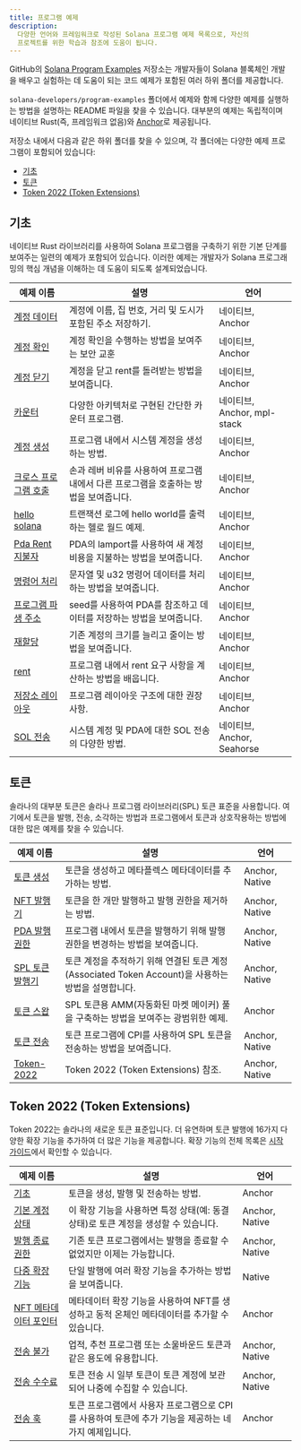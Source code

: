 ```yaml
---
title: 프로그램 예제
description:
  다양한 언어와 프레임워크로 작성된 Solana 프로그램 예제 목록으로, 자신의
  프로젝트를 위한 학습과 참조에 도움이 됩니다.
---
```


GitHub의
[Solana Program Examples](https://github.com/solana-developers/program-examples)
저장소는 개발자들이 Solana 블록체인 개발을 배우고 실험하는 데 도움이 되는 코드
예제가 포함된 여러 하위 폴더를 제공합니다.

`solana-developers/program-examples` 폴더에서 예제와 함께 다양한 예제를 실행하는
방법을 설명하는 README 파일을 찾을 수 있습니다. 대부분의 예제는 독립적이며
네이티브 Rust(즉, 프레임워크 없음)와
[Anchor](https://www.anchor-lang.com/docs/installation)로 제공됩니다.

저장소 내에서 다음과 같은 하위 폴더를 찾을 수 있으며, 각 폴더에는 다양한 예제
프로그램이 포함되어 있습니다:

- [기초](#basics)
- [토큰](#tokens)
- [Token 2022 (Token Extensions)](#token-2022-token-extensions)

## 기초

네이티브 Rust 라이브러리를 사용하여 Solana 프로그램을 구축하기 위한 기본 단계를
보여주는 일련의 예제가 포함되어 있습니다. 이러한 예제는 개발자가 Solana
프로그래밍의 핵심 개념을 이해하는 데 도움이 되도록 설계되었습니다.

| 예제 이름                                                                                                               | 설명                                                                                  | 언어                        |
| ----------------------------------------------------------------------------------------------------------------------- | ------------------------------------------------------------------------------------- | --------------------------- |
| [계정 데이터](https://github.com/solana-developers/program-examples/tree/main/basics/account-data)                      | 계정에 이름, 집 번호, 거리 및 도시가 포함된 주소 저장하기.                            | 네이티브, Anchor            |
| [계정 확인](https://github.com/solana-developers/program-examples/tree/main/basics/checking-accounts)                   | 계정 확인을 수행하는 방법을 보여주는 보안 교훈                                        | 네이티브, Anchor            |
| [계정 닫기](https://github.com/solana-developers/program-examples/tree/main/basics/close-account)                       | 계정을 닫고 rent를 돌려받는 방법을 보여줍니다.                                        | 네이티브, Anchor            |
| [카운터](https://github.com/solana-developers/program-examples/tree/main/basics/counter)                                | 다양한 아키텍처로 구현된 간단한 카운터 프로그램.                                      | 네이티브, Anchor, mpl-stack |
| [계정 생성](https://github.com/solana-developers/program-examples/tree/main/basics/create-account)                      | 프로그램 내에서 시스템 계정을 생성하는 방법.                                          | 네이티브, Anchor            |
| [크로스 프로그램 호출](https://github.com/solana-developers/program-examples/tree/main/basics/cross-program-invocation) | 손과 레버 비유를 사용하여 프로그램 내에서 다른 프로그램을 호출하는 방법을 보여줍니다. | 네이티브, Anchor            |
| [hello solana](https://github.com/solana-developers/program-examples/tree/main/basics/hello-solana)                     | 트랜잭션 로그에 hello world를 출력하는 헬로 월드 예제.                                | 네이티브, Anchor            |
| [Pda Rent 지불자](https://github.com/solana-developers/program-examples/tree/main/basics/pda-rent-payer)                | PDA의 lamport를 사용하여 새 계정 비용을 지불하는 방법을 보여줍니다.                   | 네이티브, Anchor            |
| [명령어 처리](https://github.com/solana-developers/program-examples/tree/main/basics/processing-instructions)           | 문자열 및 u32 명령어 데이터를 처리하는 방법을 보여줍니다.                             | 네이티브, Anchor            |
| [프로그램 파생 주소](https://github.com/solana-developers/program-examples/tree/main/basics/program-derived-addresses)  | seed를 사용하여 PDA를 참조하고 데이터를 저장하는 방법을 보여줍니다.                   | 네이티브, Anchor            |
| [재할당](https://github.com/solana-developers/program-examples/tree/main/basics/realloc)                                | 기존 계정의 크기를 늘리고 줄이는 방법을 보여줍니다.                                   | 네이티브, Anchor            |
| [rent](https://github.com/solana-developers/program-examples/tree/main/basics/rent)                                     | 프로그램 내에서 rent 요구 사항을 계산하는 방법을 배웁니다.                            | 네이티브, Anchor            |
| [저장소 레이아웃](https://github.com/solana-developers/program-examples/tree/main/basics/repository-layout)             | 프로그램 레이아웃 구조에 대한 권장 사항.                                              | 네이티브, Anchor            |
| [SOL 전송](https://github.com/solana-developers/program-examples/tree/main/basics/transfer-sol)                         | 시스템 계정 및 PDA에 대한 SOL 전송의 다양한 방법.                                     | 네이티브, Anchor, Seahorse  |

## 토큰

솔라나의 대부분 토큰은 솔라나 프로그램 라이브러리(SPL) 토큰 표준을 사용합니다.
여기에서 토큰을 발행, 전송, 소각하는 방법과 프로그램에서 토큰과 상호작용하는
방법에 대한 많은 예제를 찾을 수 있습니다.

| 예제 이름                                                                                                  | 설명                                                                                               | 언어           |
| ---------------------------------------------------------------------------------------------------------- | -------------------------------------------------------------------------------------------------- | -------------- |
| [토큰 생성](https://github.com/solana-developers/program-examples/tree/main/tokens/create-token)           | 토큰을 생성하고 메타플렉스 메타데이터를 추가하는 방법.                                             | Anchor, Native |
| [NFT 발행기](https://github.com/solana-developers/program-examples/tree/main/tokens/nft-minter)            | 토큰을 한 개만 발행하고 발행 권한을 제거하는 방법.                                                 | Anchor, Native |
| [PDA 발행 권한](https://github.com/solana-developers/program-examples/tree/main/tokens/pda-mint-authority) | 프로그램 내에서 토큰을 발행하기 위해 발행 권한을 변경하는 방법을 보여줍니다.                       | Anchor, Native |
| [SPL 토큰 발행기](https://github.com/solana-developers/program-examples/tree/main/tokens/spl-token-minter) | 토큰 계정을 추적하기 위해 연결된 토큰 계정(Associated Token Account)을 사용하는 방법을 설명합니다. | Anchor, Native |
| [토큰 스왑](https://github.com/solana-developers/program-examples/tree/main/tokens/token-swap)             | SPL 토큰용 AMM(자동화된 마켓 메이커) 풀을 구축하는 방법을 보여주는 광범위한 예제.                  | Anchor         |
| [토큰 전송](https://github.com/solana-developers/program-examples/tree/main/tokens/transfer-tokens)        | 토큰 프로그램에 CPI를 사용하여 SPL 토큰을 전송하는 방법을 보여줍니다.                              | Anchor, Native |
| [Token-2022](https://github.com/solana-developers/program-examples/tree/main/tokens/token-2022)            | Token 2022 (Token Extensions) 참조.                                                                | Anchor, Native |

## Token 2022 (Token Extensions)

Token 2022는 솔라나의 새로운 토큰 표준입니다. 더 유연하며 토큰 발행에 16가지
다양한 확장 기능을 추가하여 더 많은 기능을 제공합니다. 확장 기능의 전체 목록은
[시작 가이드](/developers/guides/token-extensions/getting-started)에서 확인할 수
있습니다.

| 예제 이름                                                                                                                        | 설명                                                                                                 | 언어           |
| -------------------------------------------------------------------------------------------------------------------------------- | ---------------------------------------------------------------------------------------------------- | -------------- |
| [기초](https://github.com/solana-developers/program-examples/tree/main/tokens/token-2022/basics/anchor)                          | 토큰을 생성, 발행 및 전송하는 방법.                                                                  | Anchor         |
| [기본 계정 상태](https://github.com/solana-developers/program-examples/tree/main/tokens/token-2022/default-account-state)        | 이 확장 기능을 사용하면 특정 상태(예: 동결 상태)로 토큰 계정을 생성할 수 있습니다.                   | Anchor, Native |
| [발행 종료 권한](https://github.com/solana-developers/program-examples/tree/main/tokens/token-2022/mint-close-authority)         | 기존 토큰 프로그램에서는 발행을 종료할 수 없었지만 이제는 가능합니다.                                | Anchor, Native |
| [다중 확장 기능](https://github.com/solana-developers/program-examples/tree/main/tokens/token-2022/multiple-extensions)          | 단일 발행에 여러 확장 기능을 추가하는 방법을 보여줍니다.                                             | Native         |
| [NFT 메타데이터 포인터](https://github.com/solana-developers/program-examples/tree/main/tokens/token-2022/nft-meta-data-pointer) | 메타데이터 확장 기능을 사용하여 NFT를 생성하고 동적 온체인 메타데이터를 추가할 수 있습니다.          | Anchor         |
| [전송 불가](https://github.com/solana-developers/program-examples/tree/main/tokens/token-2022/non-transferable)                  | 업적, 추천 프로그램 또는 소울바운드 토큰과 같은 용도에 유용합니다.                                   | Anchor, Native |
| [전송 수수료](https://github.com/solana-developers/program-examples/tree/main/tokens/token-2022/transfer-fee)                    | 토큰 전송 시 일부 토큰이 토큰 계정에 보관되어 나중에 수집할 수 있습니다.                             | Anchor, Native |
| [전송 훅](https://github.com/solana-developers/program-examples/tree/main/tokens/token-2022/transfer-hook)                       | 토큰 프로그램에서 사용자 프로그램으로 CPI를 사용하여 토큰에 추가 기능을 제공하는 네 가지 예제입니다. | Anchor         |
